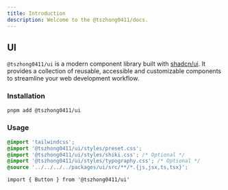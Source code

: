 ```yaml
---
title: Introduction
description: Welcome to the @tszhong0411/docs.
---
```


## UI

`@tszhong0411/ui` is a modern component library built with [shadcn/ui](https://github.com/shadcn-ui/ui). It provides a collection of reusable, accessible and customizable components to streamline your web development workflow.

### Installation

```bash
pnpm add @tszhong0411/ui
```

### Usage

```css
@import 'tailwindcss';
@import '@tszhong0411/ui/styles/preset.css';
@import '@tszhong0411/ui/styles/shiki.css'; /* Optional */
@import '@tszhong0411/ui/styles/typography.css'; /* Optional */
@source '../../../../packages/ui/src/**/*.{js,jsx,ts,tsx}';
```

```tsx
import { Button } from '@tszhong0411/ui'
```
